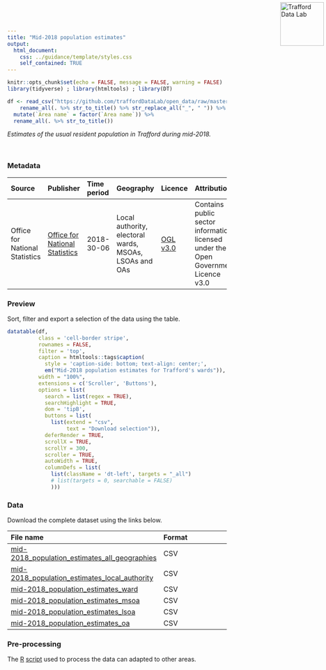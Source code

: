 ```yaml
---
title: "Mid-2018 population estimates"
output:
  html_document:
    css: ../guidance/template/styles.css
    self_contained: TRUE
---
```


<a href="https://www.trafforddatalab.io/data"><img src="https://www.trafforddatalab.io/assets/logo/trafforddatalab_logo.svg" alt="Trafford Data Lab" width="100" border="0" style="position:absolute; top:0; right:0; padding:5px;"/></a>

```r
knitr::opts_chunk$set(echo = FALSE, message = FALSE, warning = FALSE)
library(tidyverse) ; library(htmltools) ; library(DT) 

df <- read_csv("https://github.com/traffordDataLab/open_data/raw/master/population/mid-2018_population_estimates_ward.csv") %>% 
    rename_all(. %>% str_to_title() %>% str_replace_all("_", " ")) %>% 
  mutate(`Area name` = factor(`Area name`)) %>% 
  rename_all(. %>% str_to_title())
```

*Estimates of the usual resident population in Trafford during mid-2018.*

<br />

### Metadata

|Source |Publisher |Time period |Geography |Licence |Attribution |Last updated |
|:---|:---|:---|:---|:---|:---|:---|
|Office for National Statistics |<a href="https://www.ons.gov.uk/peoplepopulationandcommunity/populationandmigration/populationestimates/bulletins/annualmidyearpopulationestimates/mid2018" target="_blank">Office for National Statistics</a> |2018-30-06 |Local authority, electoral wards, MSOAs, LSOAs and OAs |<a href="http://www.nationalarchives.gov.uk/doc/open-government-licence/version/3/" target="_blank">OGL v3.0</a> |Contains public sector information licensed under the Open Government Licence v3.0 |November 2019 |

### Preview
Sort, filter and export a selection of the data using the table.

```r
datatable(df, 
          class = 'cell-border stripe',
          rownames = FALSE, 
          filter = 'top',
          caption = htmltools::tags$caption(
            style = 'caption-side: bottom; text-align: center;',
            em("Mid-2018 population estimates for Trafford's wards")),
          width = "100%",
          extensions = c('Scroller', 'Buttons'),
          options = list(
            search = list(regex = TRUE),
            searchHighlight = TRUE,
            dom = 'tipB',
            buttons = list(
              list(extend = "csv", 
                   text = "Download selection")),
            deferRender = TRUE,
            scrollX = TRUE,
            scrollY = 300,
            scroller = TRUE,
            autoWidth = TRUE,
            columnDefs = list(
              list(className = 'dt-left', targets = "_all")
              # list(targets = 0, searchable = FALSE)
              )))
```

### Data
Download the complete dataset using the links below.

|File name |Format |
|:---|:---|
|[mid-2018_population_estimates_all_geographies](mid-2018_population_estimates_all_geographies.csv) |CSV |
|[mid-2018_population_estimates_local_authority](mid-2018_population_estimates_local_authority) |CSV |
|[mid-2018_population_estimates_ward](mid-2018_population_estimates_ward.csv) |CSV |
|[mid-2018_population_estimates_msoa](mid-2018_population_estimates_msoa.csv) |CSV |
|[mid-2018_population_estimates_lsoa](mid-2018_population_estimates_lsoa.csv) |CSV |
|[mid-2018_population_estimates_oa](mid-2018_population_estimates_oa.csv) |CSV |

### Pre-processing
The <a href="https://cran.r-project.org" target="_blank">R</a> [script](pre-processing.Rmd) used to process the data can adapted to other areas.

<br />